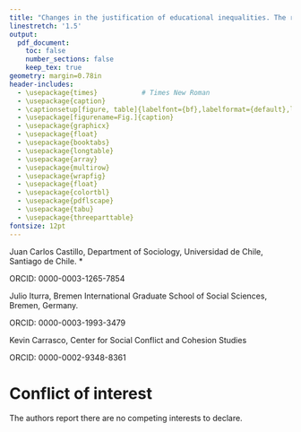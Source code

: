 ```yaml
---
title: "Changes in the justification of educational inequalities. The role of perceptions of inequality and meritocracy during the COVID pandemic. [^*]"
linestretch: '1.5'
output:
  pdf_document:
    toc: false
    number_sections: false
    keep_tex: true
geometry: margin=0.78in
header-includes:
  - \usepackage{times}           # Times New Roman
  - \usepackage{caption}
  - \captionsetup[figure, table]{labelfont={bf},labelformat={default},labelsep=period}
  - \usepackage[figurename=Fig.]{caption}
  - \usepackage{graphicx}
  - \usepackage{float}
  - \usepackage{booktabs}
  - \usepackage{longtable}
  - \usepackage{array}
  - \usepackage{multirow}
  - \usepackage{wrapfig}
  - \usepackage{float}
  - \usepackage{colortbl}
  - \usepackage{pdflscape}
  - \usepackage{tabu}
  - \usepackage{threeparttable}
fontsize: 12pt
---
```



Juan Carlos Castillo, Department of Sociology, Universidad de Chile, Santiago de Chile. *

ORCID: 0000-0003-1265-7854

Julio Iturra, Bremen International Graduate School of Social Sciences, Bremen, Germany.

ORCID: 0000-0003-1993-3479

Kevin Carrasco, Center for Social Conflict and Cohesion Studies

ORCID: 0000-0002-9348-8361



# Conflict of interest

The authors report there are no competing interests to declare.

[^*]: Corresponding author (juancastillov@uchile.cl - [jc-castillo.com](https://juancarloscastillo.github.io/jc-castillo/) -  Ignacio Carrera Pinto 1045 Ñuñoa, Santiago de Chile). The authors recognize the support of the National Research and Development Agency (ANID) through the grant from the National Fund for Scientific and Technological Development (FONDECYT) N° 1210847 and N° 1250518; from the Center for Conflict and Social Cohesion Studies (COES) grant Financing Fund for Research Centers in Priority Areas (FONDAP) N° 1523A0005; and Millenium Nucleus on Digital Inequalities and Opportunities (NUDOS) NCS2022_046
